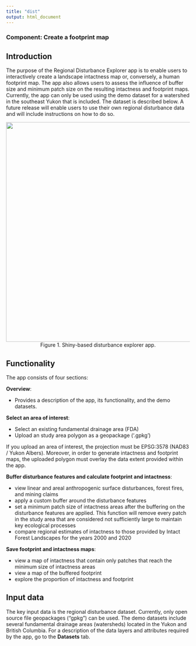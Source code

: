 ```yaml
---
title: "dist"
output: html_document
---
```


### **Component: Create a footprint map**

## Introduction

The purpose of the Regional Disturbance Explorer app is to enable users to interactively create a landscape intactness map or, conversely, a human footprint map. The app also allows users to assess the influence of buffer size and minimum patch size on the resulting intactness and footprint maps. Currently, the app can only be used using the demo dataset for a watershed in the southeast Yukon that is included. The dataset is described below. A future release will enable users to use their own regional disturbance data and will include instructions on how to do so. 

<center>
  <img src="pics/app.png" width="600">
    <br>
    Figure 1. Shiny-based disturbance explorer app.
  </center>
    
## Functionality
    
The app consists of four sections:
    
**Overview**:
    
- Provides a description of the app, its functionality, and the demo datasets.
  
**Select an area of interest**:
    
  - Select an existing fundamental drainage area (FDA)
  - Upload an study area polygon as a geopackage ('.gpkg')
  
If you upload an area of interest, the projection must be EPSG:3578 (NAD83 / Yukon Albers). Moreover, in order to generate intactness and footprint maps, the uploaded polygon must overlay the data extent provided within the app.
  
**Buffer disturbance features and calculate footprint and intactness**:
    
  - view linear and areal anthropogenic surface disturbances, forest fires, and mining claims 
  - apply a custom buffer around the disturbance features
  - set a minimum patch size of intactness areas after the buffering on the disturbance features are applied. This function will remove every patch in the study area that are considered not sufficiently large to maintain key ecological processes
  - compare regional estimates of intactness to those provided by Intact Forest Landscapes for the years 2000 and 2020
  
**Save footprint and intactness maps**:
    
  - view a map of intactness that contain only patches that reach the minimum size of intactness areas
  - view a map of the buffered footprint 
  - explore the proportion of intactness and footprint
  
## Input data
  
The key input data is the regional disturbance dataset. Currently, only open source file geopackages ("gpkg") can be used. The demo datasets include several fundamental drainage areas (watersheds) located in the Yukon and British Columbia. For a description of the data layers and attributes required by the app, go to the **Datasets** tab.  

